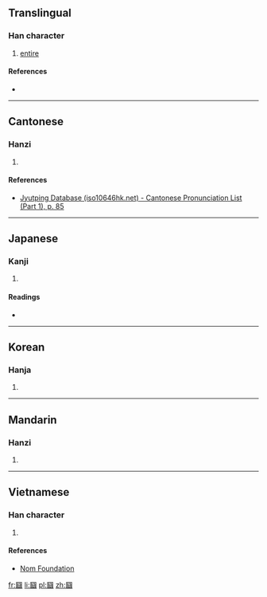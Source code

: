==Translingual==

===Han character===
{{Han char|rn=31|rad=囗|as=19|sn=22|four=|canj=田女火火 (WVFF)|ids=⿴[[囗]][[䜌]]}}

# [[entire]]

====References====
* {{Han ref|kx=0221.190|dkj=04866|dj=0453.210|hdz=10727.150|uh=571D|ud=22301}}

----

==Cantonese==

===Hanzi===
{{yue-hanzi|jyut=[[lyun4]]|y=lyun4}}

# {{defn|lang=yue|sort=囗19}}

====References====
* [http://www.iso10646hk.net/jp/document/download.jsp Jyutping Database (iso10646hk.net) - Cantonese Pronunciation List (Part 1), p. 85]

----

==Japanese==

===Kanji===
{{ja-kanji|grade=|rs=囗19}}

# {{defn|lang=ja|sort=囗19}}

====Readings====
* {{ja-readings|on=[[らん]] (ran)|kun=[[まるい]] (marui)}}

----

==Korean==

===Hanja===
{{ko-hanja|hangeul=란|rv=ran|mr=ran}}

# {{defn|lang=ko|sort=囗19}}

----

==Mandarin==

===Hanzi===
{{cmn-hanzi|pin=[[luán]] ([[luan2]]), [[tǐng]] ([[ting3]])|wg=luan<sup>2</sup>, t'ing<sup>3</sup>}}

# {{defn|lang=cmn|sort=囗19}}

----

==Vietnamese==

===Han character===
{{vi-hantu|[[loan]]|rs=囗19}}

# {{defn|lang=vi|sort=囗19}}

====References====
*[http://nomfoundation.org/common/nom_details.php?codepoint=571d Nom Foundation]

[[fr:圝]]
[[li:圝]]
[[pl:圝]]
[[zh:圝]]